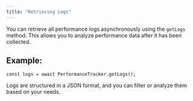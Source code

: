 ```yaml
---
title: "Retrieving Logs"
---
```


You can retrieve all performance logs asynchronously using the `getLogs` method. This allows you to analyze performance data after it has been collected.

## Example:

```tsx
const logs = await PerformanceTracker.getLogs();
```

Logs are structured in a JSON format, and you can filter or analyze them based on your needs.